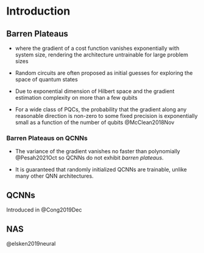 # Introduction

## Barren Plateaus

-  where the gradient of a cost function vanishes exponentially with system size, rendering the architecture untrainable for large problem sizes

- Random circuits are often proposed as initial guesses for exploring the space of quantum states

- Due to exponential dimension of Hilbert space and the gradient estimation complexity on more than a few qubits

-   For a wide class of PQCs, the probability that the gradient along any reasonable direction is non-zero to some fixed precision is exponentially small as a function of the number of qubits @McClean2018Nov

### Barren Plateaus on QCNNs

- The variance of the gradient vanishes no faster than polynomially @Pesah2021Oct so QCNNs do not exhibit _barren plateaus_. 

- It is guaranteed that randomly initialized QCNNs are trainable, unlike many other QNN architectures.

## QCNNs

Introduced in @Cong2019Dec

## NAS

@elsken2019neural